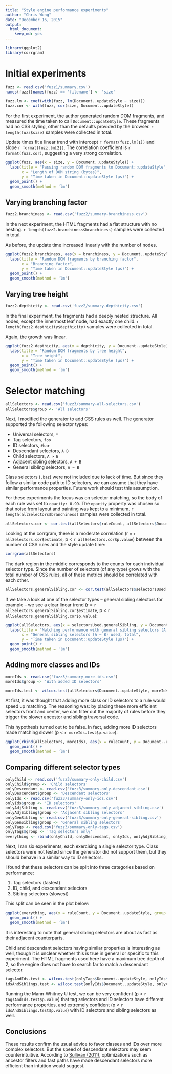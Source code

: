 ```yaml
---
title: "Style engine performance experiments"
author: "Chris Wong"
date: "December 16, 2015"
output:
  html_document:
    keep_md: yes
---
```


```r
library(ggplot2)
library(corrgram)
```

# Initial experiments

```r
fuzz <- read.csv('fuzz1/summary.csv')
names(fuzz)[names(fuzz) == 'filename'] <- 'size'

fuzz.lm <- coef(with(fuzz, lm(Document..updateStyle ~ size)))
fuzz.cor <- with(fuzz, cor(size, Document..updateStyle))
```

For the first experiment, the author generated random DOM fragments, and measured the time taken to call `Document::updateStyle`. These fragments had no CSS styling, other than the defaults provided by the browser. `r length(fuzz$size)` samples were collected in total.

Update times fit a linear trend with intercept `r format(fuzz.lm[1])` and slope `r format(fuzz.lm[2])`. The correlation coefficient is `r format(fuzz.cor)`, suggesting a very strong correlation.

```r
ggplot(fuzz, aes(x = size, y = Document..updateStyle)) +
  labs(title = "Passing random DOM fragments to Document::updateStyle",
       x = "Length of DOM string (bytes)",
       y = "Time taken in Document::updateStyle (μs)") +
  geom_point() +
  geom_smooth(method = 'lm')
```

## Varying branching factor

```r
fuzz2.branchiness <- read.csv('fuzz2/summary-branchiness.csv')
```

In the next experiment, the HTML fragments had a flat structure with no nesting. `r length(fuzz2.branchiness$branchiness)` samples were collected in total.

As before, the update time increased linearly with the number of nodes.

```r
ggplot(fuzz2.branchiness, aes(x = branchiness, y = Document..updateStyle)) +
  labs(title = "Random DOM fragments by branching factor",
       x = "Branching factor",
       y = "Time taken in Document::updateStyle (μs)") +
  geom_point() +
  geom_smooth(method = 'lm')
```

## Varying tree height

```r
fuzz2.depthicity <- read.csv('fuzz2/summary-depthicity.csv')
```

In the final experiment, the fragments had a deeply nested structure. All nodes, except the innermost leaf node, had exactly one child. `r length(fuzz2.depthicity$depthicity)` samples were collected in total.

Again, the growth was linear.

```r
ggplot(fuzz2.depthicity, aes(x = depthicity, y = Document..updateStyle)) +
  labs(title = "Random DOM fragments by tree height",
       x = "Tree height",
       y = "Time taken in Document::updateStyle (μs)") +
  geom_point() +
  geom_smooth(method = 'lm')
```

# Selector matching

```r
allSelectors <- read.csv('fuzz3/summary-all-selectors.csv')
allSelectors$group <- 'All selectors'
```

Next, I modified the generator to add CSS rules as well. The generator supported the following selector types:

* Universal selectors, `*`
* Tag selectors, `foo`
* ID selectors, `#bar`
* Descendant selectors, `A B`
* Child selectors, `A > B`
* Adjacent sibling selectors, `A + B`
* General sibling selectors, `A ~ B`

Class selectors (`.baz`) were not included due to lack of time. But since they follow a similar code path to ID selectors, we can assume that they have similar performance properties. Future work should test this assumption.

For these experiments the focus was on selector matching, so the body of each rule was set to `opacity: 0.99`. The `opacity` property was chosen so that noise from layout and painting was kept to a minimum. `r length(allSelectors$branchiness)` samples were collected in total.

```r
allSelectors.cor <- cor.test(allSelectors$ruleCount, allSelectors$Document..updateStyle)
```

Looking at the corrgram, there is a moderate correlation (r = `r allSelectors.cor$estimate`, p < `r allSelectors.cor$p.value`) between the number of CSS rules and the style update time:

```r
corrgram(allSelectors)
```

The dark region in the middle corresponds to the counts for each individual selector type. Since the number of selectors (of any type) grows with the total number of CSS rules, all of these metrics should be correlated with each other.

```r
allSelectors.generalSibling.cor <- cor.test(allSelectors$selectorsUsed.generalSibling, allSelectors$Document..updateStyle)
```

If we take a look at one of the selector types -- general sibling selectors for example -- we see a clear linear trend (r = `r allSelectors.generalSibling.cor$estimate`, p < `r allSelectors.generalSibling.cor$p.value`):

```r
ggplot(allSelectors, aes(x = selectorsUsed.generalSibling, y = Document..updateStyle)) +
  labs(title = "Matching performance with general sibling selectors (A ~ B)",
       x = "General sibling selectors (A ~ B) used, total",
       y = "Time taken in Document::updateStyle (μs)") +
  geom_point() +
  geom_smooth(method = 'lm')
```

## Adding more classes and IDs

```r
moreIds <- read.csv('fuzz3/summary-more-ids.csv')
moreIds$group <- 'With added ID selectors'

moreIds.test <- wilcox.test(allSelectors$Document..updateStyle, moreIds$Document..updateStyle)
```

At first, it was thought that adding more class or ID selectors to a rule would speed up matching. The reasoning was: by placing these more efficient selectors front and center, we can filter out the majority of rules before they trigger the slower ancestor and sibling traversal code.

This hypothesis turned out to be false. In fact, adding more ID selectors made matching slower (p < `r moreIds.test$p.value`):

```r
ggplot(rbind(allSelectors, moreIds), aes(x = ruleCount, y = Document..updateStyle, group = group, col = group, fill = group)) +
  geom_point() +
  geom_smooth(method = 'lm')
```

## Comparing different selector types

```r
onlyChild <- read.csv('fuzz3/summary-only-child.csv')
onlyChild$group <- 'Child selectors'
onlyDescendant <- read.csv('fuzz3/summary-only-descendant.csv')
onlyDescendant$group <- 'Descendant selectors'
onlyIds <- read.csv('fuzz3/summary-only-ids.csv')
onlyIds$group <- 'ID selectors'
onlyAdjSibling <- read.csv('fuzz3/summary-only-adjacent-sibling.csv')
onlyAdjSibling$group <- 'Adjacent sibling selectors'
onlyGenSibling <- read.csv('fuzz3/summary-only-general-sibling.csv')
onlyGenSibling$group <- 'General sibling selectors'
onlyTags <- read.csv('fuzz3/summary-only-tags.csv')
onlyTags$group <- 'Tag selectors only'
everything <- rbind(onlyChild, onlyDescendant, onlyIds, onlyAdjSibling, onlyGenSibling, onlyTags)
```

Next, I ran six experiments, each exercising a single selector type. Class selectors were not tested since the generator did not support them, but they should behave in a similar way to ID selectors.

I found that these selectors can be split into three categories based on performance:

1. Tag selectors (fastest)
2. ID, child, and descendant selectors
3. Sibling selectors (slowest)

This split can be seen in the plot below:

```r
ggplot(everything, aes(x = ruleCount, y = Document..updateStyle, group = group, col = group, fill = group)) +
  geom_point() +
  geom_smooth(method = 'lm')
```

It is interesting to note that general sibling selectors are about as fast as their adjacent counterparts.

Child and descendant selectors having similar properties is interesting as well, though it is unclear whether this is true in general or specific to this experiment. The HTML fragments used here have a maximum tree depth of 2, so the engine does not have to search far to match a descendant selector.

```r
tagsAndIds.test <- wilcox.test(onlyTags$Document..updateStyle, onlyIds$Document..updateStyle)
idsAndSiblings.test <- wilcox.test(onlyIds$Document..updateStyle, onlyAdjSibling$Document..updateStyle)
```

Running the Mann-Whitney U test, we can be very confident (p < `r tagsAndIds.test$p.value`) that tag selectors and ID selectors have different performance properties, and extremely confident (p < `r idsAndSiblings.test$p.value`) with ID selectors and sibling selectors as well.

## Conclusions

These results confirm the usual advice to favor classes and IDs over more complex selectors. But the speed of descendant selectors may seem counterintuitive. According to [Sullivan (2011)][1], optimizations such as ancestor filters and fast paths have made descendant selectors more efficient than intuition would suggest.

[1]: http://calendar.perfplanet.com/2011/css-selector-performance-has-changed-for-the-better/
